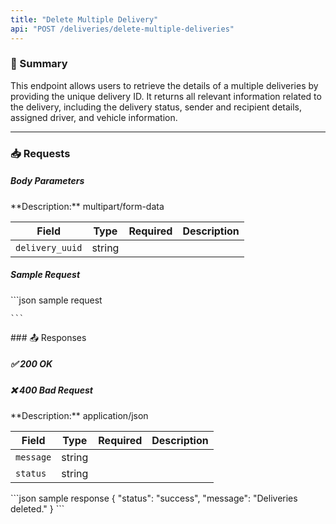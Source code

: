 ```yaml
---
title: "Delete Multiple Delivery"
api: "POST /deliveries/delete-multiple-deliveries"
---
```


### 📝 Summary

This endpoint allows users to retrieve the details of a multiple deliveries by providing the unique delivery ID. It returns all relevant information related to the delivery, including the delivery status, sender and recipient details, assigned driver, and vehicle information.

---

### 📥 Requests
##### Body Parameters
<Expandable>
**Description:** multipart/form-data

| **Field**   | **Type** | **Required** | **Description**          |
|-------------|----------|-------------:|---------------------------|
| `delivery_uuid`   | string   |       |          |
</Expandable>

##### Sample Request
<Expandable>
    ```json sample request
    
    
    ```
</Expandable>
### 📤 Responses

##### ✅ 200 OK
##### ❌ 400 Bad Request

<Expandable>
**Description:** application/json

| **Field**   | **Type** | **Required** | **Description**          |
|-------------|----------|-------------:|---------------------------|
| `message`   | string   |        |          |
| `status`    | string   |       |     |
</Expandable>

<ResponseExample>
    ```json sample response
    {
    "status": "success",
    "message": "Deliveries deleted."
}
    ```
</ResponseExample>

